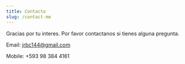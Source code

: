 ```yaml
---
title: Contacto
slug: /contact-me
---
```


Gracias por tu interes. Por favor contactanos si tienes alguna pregunta.

Email: <jrbc144@gmail.com>

Mobile: +593 98 384 4161